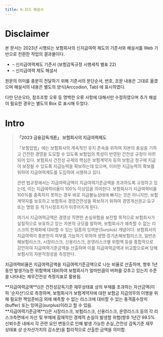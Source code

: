 ```yaml
---
title: K-ICS 해설서
---
```


# Disclaimer

본 문서는 2023년 시행되는 보험회사의 신지급여력 제도의 기준서와 해설서를 Web 기반으로 전환한 작업의 결과물이다.
- – 신지급여력제도 기준서 (보험감독규정 시행세칙 별표 22)
- – 신지급여력 제도 해설서


원문의 의미를 충분히 전달하기 위해 기준서의 문단순서, 번호, 조문 내용은 그대로 옮겼으며
해설서의 내용은 별도의 양식(Arccodion, Tab) 에 표시하였다.

다만 단순오타, 참조조항 오류 등 명백한 오류 사항에 대해서만 수정하였으며 추가 해설이 필요한 경우는 별도의 Box 로 표시해 두었다.


# Intro

> **「2023 금융감독개론」 보험회사의 지급여력제도**
> 
> 「보험업법」에는 보험회사의 계속적인 유지 존속을 위하여 자본의 충실을 기하고 건전한 경영을 도모할 수 있도록 보험업의 특성이 반영된 건전성 규정이 마련되어 있다. 보험회사 건전성 규제의 핵심은 보험계약자 등의 보험금 청구에 지급이 보장될 수 있도록 지급능력을 확보하는데 있으며, 이러한 지급능력의 확보를 위하여 지급여력제도를 도입하여 시행하고 있다.
>
> 관련 법규정에서는 지급여력금액이 지급여력기준금액을 초과하도록 규정하고 있는데, 이는 지급여력비율이 100% 이상임을 의미한다. 보험회사가 지급여력비율 100%를 충족하지 못하는 경우 바로 지급불능상태에 빠지는 것은 아니지만, 보험계약자를 보호하고 보험회사 경영건전성을 확보하기 위하여 경영개선권고·요구 또는 명령 등 적기시정조치가 이루어지게 된다.
>
> 여기서 지급여력금액은 경영상 직면한 손실위험을 보전할 목적으로 보험회사가 실질적으로 보유하고 있는 자본의 규모를 말하며, 보험회사가 예측할 수 없는 리스크의 현재화에 대비할 수 있는 일종의 잉여분(Surplus) 개념이다. 보험회사의 지급여력이 충분한지 여부를 가늠하기 위하여 생명·장기손해보험리스크, 일반손해보험리스크, 시장리스크, 신용리스크, 운영리스크별 위험액 등을 종합적으로 감안하여 지급여력기준금액을 산출하며 이를 지급여력금액과 비교함으로써 당해 보험사의 자본적정성을 측정한다.
>



<Accordion multiple activeIndex={[]}>
  <AccordionTab header="지급여력비율의 의미">

지급여력비율은 지급여력금액을 지급여력기준금액으로 나눈 비율로 산출하며, 향후 1년 동안 발생가능한 위험액에 대비하여 보험회사가 얼마만큼의 버퍼를 갖추고 있는지 수준을 나타내는 재무건전성 측정지표로 활용됨.
<br/>
<CenterImg src ="/kics/intro_3.png" caption="지급여력비율 산출" />


<TabView>
    <TabPanel header="지급여력금액" >
        **지급여력금액**(<OverlayDemo id="가용자본" />)은 건전성감독기준 재무상태표 상의 부채를 초과하는 자산금액(이하 ‘순자산’)으로 측정하며, 보험회사가 보험계약자에 대한 보험금 지급의무의 이행을 위해 필요한 책임준비금 외에 예측할 수 없는 리스크에 대비할 수 있는 충격흡수장치(buffer) 또는 잉여금(surplus)이라고 할 수 있음.
        <br/>
        <CenterImg src ="/kics/intro_1.png" caption="자산·부채 시가평가 및 가용자본 산출" />
    </TabPanel>
    <TabPanel header="지급여력기준금액" >
        **지급여력기준금액**(<OverlayDemo id="요구자본" />)은 시장리스크, 보험리스크, 신용리스크, 운영리스크 등의 각 리스크측면에서 자산 및 부채에 잠재적인 경제적 손실이 발생할 위험(향후 1년간 99.5% 신뢰수준 내에서 각 관련 요인 변동으로 인해 발생 가능한 손실_건전성 감독기준 재무 상태표 상 순자산가치의 감소분)을 합리적으로 산출한 금액을 의미함.
        <br/>
        <CenterImg src ="/kics/intro_2.png" caption="충격시나리오 방식 및 위험계수 방식으로 요구자본 산출" />
     </TabPanel>
</TabView>




  </AccordionTab>
</Accordion>
